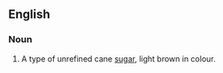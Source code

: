 {{rfv}}
==English==

===Noun===
{{en-noun}}

# A type of unrefined cane [[sugar]], light brown in colour.
